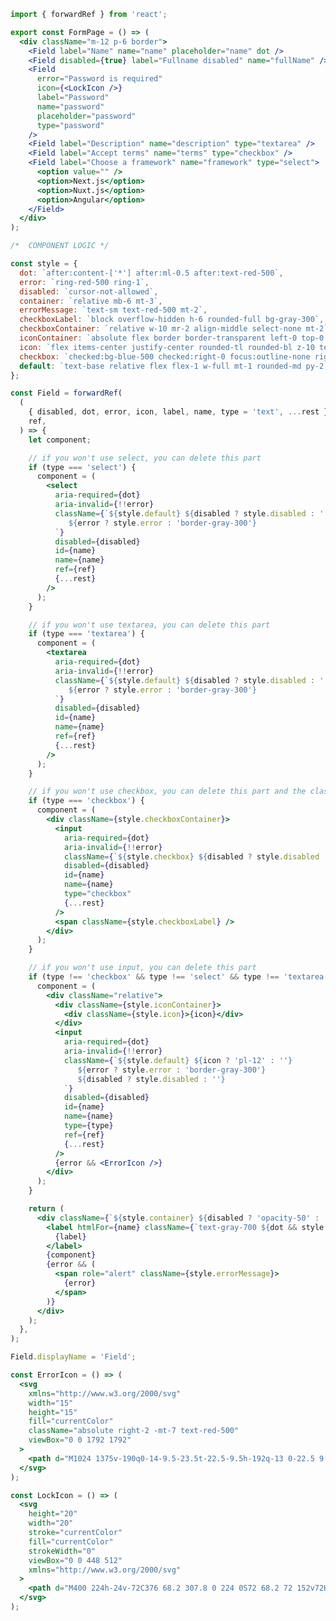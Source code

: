 ```jsx
import { forwardRef } from 'react';

export const FormPage = () => (
  <div className="m-12 p-6 border">
    <Field label="Name" name="name" placeholder="name" dot />
    <Field disabled={true} label="Fullname disabled" name="fullName" />
    <Field
      error="Password is required"
      icon={<LockIcon />}
      label="Password"
      name="password"
      placeholder="password"
      type="password"
    />
    <Field label="Description" name="description" type="textarea" />
    <Field label="Accept terms" name="terms" type="checkbox" />
    <Field label="Choose a framework" name="framework" type="select">
      <option value="" />
      <option>Next.js</option>
      <option>Nuxt.js</option>
      <option>Angular</option>
    </Field>
  </div>
);

/*  COMPONENT LOGIC */

const style = {
  dot: `after:content-['*'] after:ml-0.5 after:text-red-500`,
  error: `ring-red-500 ring-1`,
  disabled: `cursor-not-allowed`,
  container: `relative mb-6 mt-3`,
  errorMessage: `text-sm text-red-500 mt-2`,
  checkboxLabel: `block overflow-hidden h-6 rounded-full bg-gray-300`,
  checkboxContainer: `relative w-10 mr-2 align-middle select-none mt-2`,
  iconContainer: `absolute flex border border-transparent left-0 top-0 h-full w-10`,
  icon: `flex items-center justify-center rounded-tl rounded-bl z-10 text-gray-400 text-lg h-full w-full`,
  checkbox: `checked:bg-blue-500 checked:right-0 focus:outline-none right-4 duration-200 ease-in absolute block w-6 h-6 rounded-full bg-white border-4 appearance-none cursor-pointer`,
  default: `text-base relative flex flex-1 w-full mt-1 rounded-md py-2 px-4 bg-white text-gray-700 placeholder-gray-400 text-base focus:outline-none focus:ring-1 focus:border-transparent border`,
};

const Field = forwardRef(
  (
    { disabled, dot, error, icon, label, name, type = 'text', ...rest },
    ref,
  ) => {
    let component;

    // if you won't use select, you can delete this part
    if (type === 'select') {
      component = (
        <select
          aria-required={dot}
          aria-invalid={!!error}
          className={`${style.default} ${disabled ? style.disabled : ''}
             ${error ? style.error : 'border-gray-300'}
          `}
          disabled={disabled}
          id={name}
          name={name}
          ref={ref}
          {...rest}
        />
      );
    }

    // if you won't use textarea, you can delete this part
    if (type === 'textarea') {
      component = (
        <textarea
          aria-required={dot}
          aria-invalid={!!error}
          className={`${style.default} ${disabled ? style.disabled : ''}
             ${error ? style.error : 'border-gray-300'}
          `}
          disabled={disabled}
          id={name}
          name={name}
          ref={ref}
          {...rest}
        />
      );
    }

    // if you won't use checkbox, you can delete this part and the classes checkbox, checkboxContainer and checkboxLabel
    if (type === 'checkbox') {
      component = (
        <div className={style.checkboxContainer}>
          <input
            aria-required={dot}
            aria-invalid={!!error}
            className={`${style.checkbox} ${disabled ? style.disabled : ''}`}
            disabled={disabled}
            id={name}
            name={name}
            type="checkbox"
            {...rest}
          />
          <span className={style.checkboxLabel} />
        </div>
      );
    }

    // if you won't use input, you can delete this part
    if (type !== 'checkbox' && type !== 'select' && type !== 'textarea') {
      component = (
        <div className="relative">
          <div className={style.iconContainer}>
            <div className={style.icon}>{icon}</div>
          </div>
          <input
            aria-required={dot}
            aria-invalid={!!error}
            className={`${style.default} ${icon ? 'pl-12' : ''}
               ${error ? style.error : 'border-gray-300'}
               ${disabled ? style.disabled : ''}
            `}
            disabled={disabled}
            id={name}
            name={name}
            type={type}
            ref={ref}
            {...rest}
          />
          {error && <ErrorIcon />}
        </div>
      );
    }

    return (
      <div className={`${style.container} ${disabled ? 'opacity-50' : ''}`}>
        <label htmlFor={name} className={`text-gray-700 ${dot && style.dot}`}>
          {label}
        </label>
        {component}
        {error && (
          <span role="alert" className={style.errorMessage}>
            {error}
          </span>
        )}
      </div>
    );
  },
);

Field.displayName = 'Field';

const ErrorIcon = () => (
  <svg
    xmlns="http://www.w3.org/2000/svg"
    width="15"
    height="15"
    fill="currentColor"
    className="absolute right-2 -mt-7 text-red-500"
    viewBox="0 0 1792 1792"
  >
    <path d="M1024 1375v-190q0-14-9.5-23.5t-22.5-9.5h-192q-13 0-22.5 9.5t-9.5 23.5v190q0 14 9.5 23.5t22.5 9.5h192q13 0 22.5-9.5t9.5-23.5zm-2-374l18-459q0-12-10-19-13-11-24-11h-220q-11 0-24 11-10 7-10 21l17 457q0 10 10 16.5t24 6.5h185q14 0 23.5-6.5t10.5-16.5zm-14-934l768 1408q35 63-2 126-17 29-46.5 46t-63.5 17h-1536q-34 0-63.5-17t-46.5-46q-37-63-2-126l768-1408q17-31 47-49t65-18 65 18 47 49z" />
  </svg>
);

const LockIcon = () => (
  <svg
    height="20"
    width="20"
    stroke="currentColor"
    fill="currentColor"
    strokeWidth="0"
    viewBox="0 0 448 512"
    xmlns="http://www.w3.org/2000/svg"
  >
    <path d="M400 224h-24v-72C376 68.2 307.8 0 224 0S72 68.2 72 152v72H48c-26.5 0-48 21.5-48 48v192c0 26.5 21.5 48 48 48h352c26.5 0 48-21.5 48-48V272c0-26.5-21.5-48-48-48zm-104 0H152v-72c0-39.7 32.3-72 72-72s72 32.3 72 72v72z" />
  </svg>
);
```
